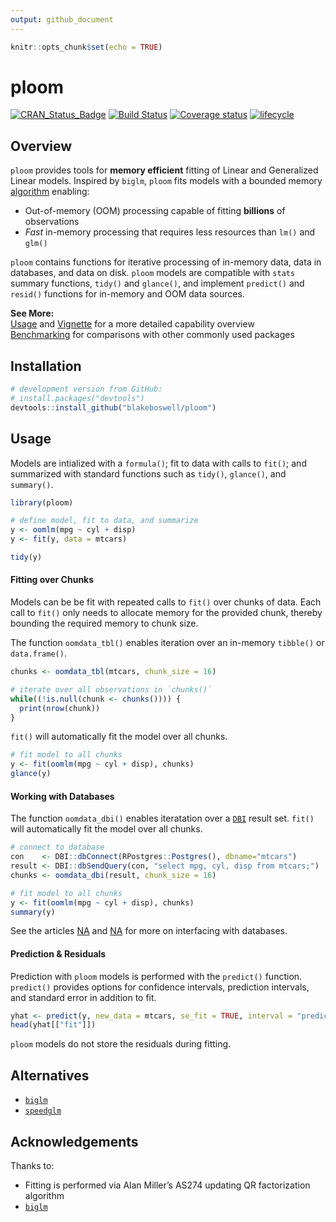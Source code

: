 ```yaml
---
output: github_document
---
```


```r
knitr::opts_chunk$set(echo = TRUE)
```

# ploom

[![CRAN_Status_Badge](https://www.r-pkg.org/badges/version/ploom)](https://cran.r-project.org/package=ploom)
[![Build Status](https://api.travis-ci.com/blakeboswell/ploom.svg?branch=develop)](https://api.travis-ci.com/blakeboswell/ploom)
[![Coverage status](https://codecov.io/gh/blakeboswell/ploom/branch/develop/graph/badge.svg)](https://codecov.io/github/blakeboswell/ploom?branch=develop)
[![lifecycle](https://img.shields.io/badge/lifecycle-experimental-orange.svg)](https://www.tidyverse.org/lifecycle/#experimental)

<!-- [AppVeyor Build Status]() -->

## Overview

`ploom` provides tools for __memory efficient__ fitting of Linear and Generalized Linear models. Inspired by `biglm`, `ploom` fits models with a bounded memory [algorithm](#acknowledgements) enabling:

- Out-of-memory (OOM) processing capable of fitting __billions__ of observations
- _Fast_ in-memory processing that requires less resources than `lm()` and `glm()`

`ploom` contains functions for iterative processing of in-memory data, data in databases, and data on disk. `ploom` models are compatible with `stats` summary functions, `tidy()` and `glance()`, and implement `predict()` and `resid()` functions for in-memory and OOM data sources.

__See More:__\
[Usage]() and [Vignette]() for a more detailed capability overview\
[Benchmarking]() for comparisons with other commonly used packages


## Installation

```r
# development version from GitHub:
# install.packages("devtools")
devtools::install_github("blakeboswell/ploom")
```

## Usage

Models are intialized with a `formula()`; fit to data with calls to `fit()`; and summarized with standard functions such as `tidy()`, `glance()`, and `summary()`.

```r
library(ploom)

# define model, fit to data, and summarize
y <- oomlm(mpg ~ cyl + disp)
y <- fit(y, data = mtcars)

tidy(y)
```

#### Fitting over Chunks

Models can be be fit with repeated calls to `fit()` over chunks of data. Each call to `fit()` only needs to allocate memory for the provided chunk, thereby bounding the required memory to chunk size.

The function `oomdata_tbl()` enables iteration over an in-memory `tibble()` or `data.frame()`.

```r
chunks <- oomdata_tbl(mtcars, chunk_size = 16)

# iterate over all observations in `chunks()`
while((!is.null(chunk <- chunks()))) {
  print(nrow(chunk))
}
```

`fit()` will automatically fit the model over all chunks.

```r
# fit model to all chunks
y <- fit(oomlm(mpg ~ cyl + disp), chunks)
glance(y)
```

#### Working with Databases

The function `oomdata_dbi()` enables iteratation over a [`DBI`]() result set. `fit()` will automatically fit the model over all chunks.

```r
# connect to database
con    <- DBI::dbConnect(RPostgres::Postgres(), dbname="mtcars")
result <- DBI::dbSendQuery(con, "select mpg, cyl, disp from mtcars;")
chunks <- oomdata_dbi(result, chunk_size = 16)

# fit model to all chunks
y <- fit(oomlm(mpg ~ cyl + disp), chunks)
summary(y)
```

See the articles [NA]() and [NA]() for more on interfacing with databases.

#### Prediction & Residuals

Prediction with `ploom` models is performed with the `predict()` function.  `predict()` provides options for confidence intervals, prediction intervals, and standard error in addition to fit.

```r
yhat <- predict(y, new_data = mtcars, se_fit = TRUE, interval = "prediction")
head(yhat[["fit"]])
```

`ploom` models do not store the residuals during fitting.



## Alternatives

- [`biglm`](https://cran.r-project.org/web/packages/biglm/index.html)
- [`speedglm`](https://cran.r-project.org/web/packages/speedglm/index.html)

## Acknowledgements

Thanks to:

- Fitting is performed via Alan Miller’s AS274 updating QR factorization algorithm
- [`biglm`](https://cran.r-project.org/web/packages/biglm/index.html)


